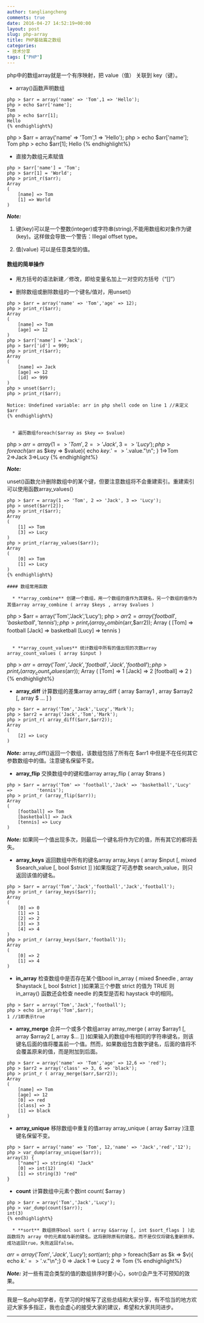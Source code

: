```yaml
---
author: tangliangcheng
comments: true
date: 2016-04-27 14:52:19+00:00
layout: post
slug: php-array
title: PHP基础篇之数组
categories:
- 技术分享
tags: ["PHP"]
---
```


php中的数组array就是一个有序映射，把 value（值） 关联到 key（键）。

  * array()函数声明数组

```
php > $arr = array('name' => 'Tom',1 => 'Hello');
php > echo $arr['name'];
Tom
php > echo $arr[1];
Hello
{% endhighlight%}

```
php > $arr = array('name' => 'Tom',1 => 'Hello');
php > echo $arr['name'];
Tom
php > echo $arr[1];
Hello
{% endhighlight%}

  * 直接为数组元素赋值
    
```
php > $arr['name'] = 'Tom';
php > $arr[1] = 'World';
php > print_r($arr);
Array
(
    [name] => Tom
    [1] => World
)
```


**_Note:_**

  1. 键(key)可以是一个整数(integer)或字符串(string),不能用数组和对象作为键(key)。这样做会导致一个警告：Illegal offset type。

  2. 值(value) 可以是任意类型的值。

#### 数组的简单操作

  * 用方括号的语法新建／修改，即给变量名加上一对空的方括号（“[]”）

  * 删除数组或删除数组的一个键名/值对，用unset()

```
php > $arr = array('name' => 'Tom','age' => 12);
php > print_r($arr);
Array
(
    [name] => Tom
    [age] => 12
)
php > $arr['name'] = 'Jack';
php > $arr['id'] = 999;
php > print_r($arr);
Array
(
    [name] => Jack
    [age] => 12
    [id] => 999
)
php > unset($arr);
php > print_r($arr);

Notice: Undefined variable: arr in php shell code on line 1 //未定义$arr
{% endhighlight%}


  * 遍历数组foreach($array as $key => $value)

```
php > $arr = array(1 => 'Tom', 2 => 'Jack', 3 => 'Lucy');
php > foreach($arr as $key => $value){
        echo $key.'=>'.$value."\n";
        }
1=>Tom
2=>Jack
3=>Lucy
{% endhighlight%}

**_Note:_**

unset()函数允许删除数组中的某个键，但要注意数组将不会重建索引。重建索引可以使用函数array_values()

```
php > $arr = array(1 => 'Tom', 2 => 'Jack', 3 => 'Lucy');
php > unset($arr[2]);
php > print_r($arr);
Array
(
    [1] => Tom
    [3] => Lucy
)
php > print_r(array_values($arr));
Array
(
    [0] => Tom
    [1] => Lucy
)
{% endhighlight%}

#### 数组常用函数

  * **array_combine** 创建一个数组，用一个数组的值作为其键名，另一个数组的值作为其值array array_combine ( array $keys , array $values )

```
php > $arr = array('Tom','Jack','Lucy');
php > $arr2 = array('football','basketball','tennis');
php > print_r(array_combin($arr,$arr2));
Array
(
    [Tom] => football
    [Jack] => basketball
    [Lucy] => tennis
)
```

  * **array_count_values** 统计数组中所有的值出现的次数array array_count_values ( array $input )

```
php > $arr = array('Tom','Jack','football','Jack','football');
php > print_r(array_count_values($arr));
Array
(
    [Tom] => 1
    [Jack] => 2
    [football] => 2
)   
{% endhighlight%}

  * **array_diff** 计算数组的差集array array_diff ( array $array1 , array $array2 [, array $ ... ] )

```
php > $arr = array('Tom','Jack','Lucy','Mark');
php > $arr2 = array('Jack','Tom','Mark');
php > print_r( array_diff($arr,$arr2));
Array
(
    [2] => Lucy
)
```

**_Note:_** array_diff()返回一个数组，该数组包括了所有在 $arr1 中但是不在任何其它参数数组中的值。注意键名保留不变。

  * **array_flip** 交换数组中的键和值array array_flip ( array $trans )

```
php > $arr = array('Tom' => 'football','Jack' => 'basketball','Lucy' =>         'tennis');
php > print_r (array_flip($arr));
Array
(
    [football] => Tom
    [basketball] => Jack
    [tennis] => Lucy
)
```

**_Note:_** 如果同一个值出现多次，则最后一个键名将作为它的值，所有其它的都将丢失。

  * **array_keys** 返回数组中所有的键名array array_keys ( array $input [, mixed $search_value [, bool $strict ]] )如果指定了可选参数 search_value，则只返回该值的键名。

```
php > $arr = array('Tom','Jack','football','Jack','football');
php > print_r (array_keys($arr));
Array
(
    [0] => 0
    [1] => 1
    [2] => 2
    [3] => 3
    [4] => 4
)
php > print_r (array_keys($arr,'football'));
Array
(
    [0] => 2
    [1] => 4
)
```

  * **in_array** 检查数组中是否存在某个值bool in_array ( mixed $needle , array $haystack [, bool $strict ] )如果第三个参数 strict 的值为 TRUE 则 in_array() 函数还会检查 needle 的类型是否和 haystack 中的相同。

```
php > $arr = array('Tom','Jack','football');
php > echo in_array('Tom',$arr);
1 //1即表示true
```

  * **array_merge** 合并一个或多个数组array array_merge ( array $array1 [, array $array2 [, array $... ]] )如果输入的数组中有相同的字符串键名，则该键名后面的值将覆盖前一个值。然而，如果数组包含数字键名，后面的值将不会覆盖原来的值，而是附加到后面。

```
php > $arr = array('name' => 'Tom','age' => 12,6 => 'red');
php > $arr2 = array('class' => 3, 6 => 'black');
php > print_r ( array_merge($arr,$arr2));
Array
(
    [name] => Tom
    [age] => 12
    [0] => red
    [class] => 3
    [1] => black
)
```

  * **array_unique** 移除数组中重复的值array array_unique ( array $array )注意键名保留不变。

```
php > $arr = array('name' => 'Tom', 12,'name' => 'Jack','red','12');
php > var_dump(array_unique($arr));
array(3) {
    ["name"] => string(4) "Jack"
    [0] => int(12)
    [1] => string(3) "red"
}
```

  * **count** 计算数组中元素个数int count( $array )

```
php > $arr = array('Tom','Jack','Lucy');
php > var_dump(count($arr));
int(3)
{% endhighlight%}

  * **sort** 数组排序bool sort ( array &$array [, int $sort_flags ] )此函数将为 array 中的元素赋与新的键名。这将删除原有的键名，而不是仅仅将键名重新排序。成功返回true，失败返回false。

```
$arr = array('Tom','Jack','Lucy');
sort($arr);
php > foreach($arr as $k => $v){ echo $k.' => '.$v."\n";}
0 => Jack
1 => Lucy
2 => Tom
{% endhighlight%}

**_Note:_** 对一些有混合类型的值的数组排序时要小心，sotr()会产生不可预知的效果。


* * *



我是一名php初学者，在学习的时候写了这些总结和大家分享，有不恰当的地方欢迎大家多多指正，我也会虚心的接受大家的建议，希望和大家共同进步。



* * *
